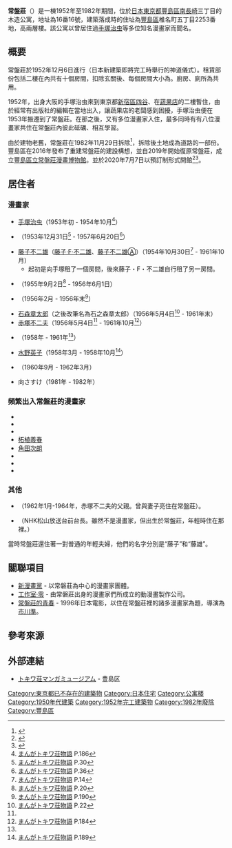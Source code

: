 {{coord|35|43|27|N|139|41|18|E|region:JP_type:landmark_source:kolossus-jawiki|display=title}}
{{Infobox building
|name               = 常盤莊
|native_name        = {{lang|ja|トキワ荘}}
|status             = 已拆除
|image              = Modello_3D_Edificio_Tokiwa-sō_3.png
|caption            = 常盤莊的3D復原模型
|address            = [[豐島區|豐島區]][[南長崎|南長崎]]三丁目16番16號
|location_town      = 東京都
|location_country   = 日本
|iso_region         = 
|start_date         = 
|completion_date    = 1952年12月6日
|demolition_date    = 1982年11月29日
|architect          = 
|owner              = 
|cost               = 
|floor_area         = 
|top_floor          = 
|building_type      = 公寓
|roof               = 
|floor_count        = 2
}}
'''常盤莊'''（{{jpn|j=トキワ荘|hg=ときわそう|rm=Tokiwa-sō}}）是一棟1952年至1982年期間，位於[[日本|日本]][[東京都|東京都]][[豐島區|豐島區]][[南長崎|南長崎]]三丁目的木造公寓，地址為16番16號，建築落成時的住址為[[豐島區|豐島區]]椎名町五丁目2253番地，高兩層樓。該公寓以曾居住過[[手塚治虫|手塚治虫]]等多位知名漫畫家而聞名。

==概要==
常盤莊於1952年12月6日進行{{link-jp|上棟式|上棟式}}（日本新建築即將完工時舉行的神道儀式）。租賃部份包括二樓在內共有十個房間，扣除玄關後、每個房間大小為{{link-jp|四個半疊蓆|四畳半}}。廚房、廁所為共用。

1952年，出身大阪的手塚治虫來到東京都[[新宿區|新宿區]][[四谷|四谷]]、在[[八百屋|蔬果店]]的二樓暫住，由於經常有出版社的編輯在當地出入，讓蔬果店的老闆感到困擾，手塚治虫便在1953年搬遷到了常盤莊。在那之後，又有多位漫畫家入住，最多同時有有八位漫畫家共住在常盤莊內彼此砥礪、相互學習。

由於建物老舊，常盤莊在1982年11月29日拆除<ref>{{Cite news|url=https://sp.kahoku.co.jp/tohokunews/202007/20200708_75021.html|archiveurl=https://web.archive.org/web/20200708113150/https://sp.kahoku.co.jp/tohokunews/202007/20200708_75021.html|title=漫画家の青春追体験 ミュージアム「トキワ荘」オープン|newspaper=河北新報|date=2020-07-08|accessdate=2020-07-08|archivedate=2020-07-08}}</ref>，拆除後土地成為道路的一部份。豐島區在2016年發布了重建常盤莊的建設構想，並自2019年開始復原常盤莊，成立[[豐島區立常盤莊漫畫博物館|豐島區立常盤莊漫畫博物館]]。並於2020年7月7日以預訂制形式開館<ref name="news20200708">{{Cite news|url=https://mainichi.jp/articles/20200708/k00/00m/040/174000c|archiveurl=https://web.archive.org/web/20200708110404/https://mainichi.jp/articles/20200708/k00/00m/040/174000c|title=手塚治虫さんら暮らしたアパート、細部にわたり再現 トキワ荘ミュージアム開館|newspaper=毎日新聞|date=2020-07-08|accessdate=2020-07-08|archivedate=2020-07-08}}</ref><ref name="news20200707">{{Cite news|url=https://www.tokyo-np.co.jp/article/40602|archiveurl=https://web.archive.org/web/20200708110746/https://www.tokyo-np.co.jp/article/40602|title=伝説の漫画家たちの原点・トキワ荘マンガミュージアムが開館|newspaper=東京新聞|date=2020-07-07|accessdate=2020-07-08|archivedate=2020-07-08}}</ref>。
==居住者==
===漫畫家===
* [[手塚治虫|手塚治虫]]（1953年初 - 1954年10月<ref>[[まんがトキワ荘物語|まんがトキワ荘物語]] P.186</ref>）
* {{link-ja|寺田博雄|寺田博雄}}（1953年12月31日<ref>[[まんがトキワ荘物語|まんがトキワ荘物語]] P.30</ref> - 1957年6月20日<ref>[[まんがトキワ荘物語|まんがトキワ荘物語]] P.36</ref>）
* [[藤子不二雄|藤子不二雄]]（[[藤子·F·不二雄|藤子·F·不二雄]]、[[藤子不二雄A|藤子不二雄<span class="Unicode">Ⓐ</span>]]）（1954年10月30日<ref>[[まんがトキワ荘物語|まんがトキワ荘物語]] P.14</ref> - 1961年10月）
** 起初是向手塚租了一個房間，後來藤子・F・不二雄自行租了另一房間。
* {{link-ja|鈴木伸一|鈴木伸一}}（1955年9月2日<ref>[[まんがトキワ荘物語|まんがトキワ荘物語]] P.20</ref> - 1956年6月1日）
* {{link-ja|森安直哉|森安なおや}}（1956年2月 - 1956年末<ref name="tokiwa190">[[まんがトキワ荘物語|まんがトキワ荘物語]] P.190</ref>）
* [[石之森章太郎|石森章太郎]]（之後改筆名為石之森章太郎）（1956年5月4日<ref name="tokiwa22">[[まんがトキワ荘物語|まんがトキワ荘物語]] P.22</ref> - 1961年末）
* [[赤塚不二夫|赤塚不二夫]]（1956年5月4日<ref name="tokiwa22" /> - 1961年10月<ref>[[まんがトキワ荘物語|まんがトキワ荘物語]] P.184</ref>）
* {{link-ja|橫田德男|よこたとくお}}（1958年 - 1961年<ref name="tokiwa190" />）
* [[水野英子|水野英子]]（1958年3月 - 1958年10月<ref>[[#まんが|まんがトキワ荘物語]] P.189</ref>）
* {{link-ja|山内譲二|山内ジョージ}}（1960年9月 - 1962年3月）
* 向さすけ（1981年 - 1982年）

===頻繁出入常盤莊的漫畫家===
* {{link-ja|坂本三郎}}
* {{link-ja|筱田秀夫|しのだひでお}}
* {{link-ja|園山俊二}}
* [[柘植義春|柘植義春]]
* [[角田次朗|角田次朗]]
* {{link-ja|永田竹丸}}
* {{link-ja|長谷邦夫}}
* {{link-ja|横山孝雄}}

===其他===
* {{link-ja|赤塚藤七}}（1962年1月-1964年，赤塚不二夫的父親。曾與妻子亮住在常盤莊）。
* {{link-ja|遠藤惠子}}（NHK松山放送台前台長。雖然不是漫畫家，但出生於常盤莊，年輕時住在那裡。）
當時常盤莊還住著一對普通的年輕夫婦，他們的名字分別是“藤子”和“藤雄”。

==關聯項目==
* [[新漫畫黨|新漫畫黨]] - 以常磐莊為中心的漫畫家團體。
* [[工作室·零|工作室·零]] - 由常磐莊出身的漫畫家們所成立的動漫畫製作公司。
* [[常盤莊的青春|常盤莊的青春]] - 1996年日本電影，以住在常盤莊裡的諸多漫畫家為題，導演為[[市川準|市川準]]。

==參考來源==
{{Reflist}}
== 外部連結 ==
* [https://www.city.toshima.lg.jp/467/1608050916.html トキワ荘マンガミュージアム] {{Wayback|url=https://www.city.toshima.lg.jp/467/1608050916.html |date=20201030065915 }} - 豊島区
{{手塚治虫}}
{{藤子不二雄}}
{{石之森章太郎}}
[[Category:東京都已不存在的建築物|Category:東京都已不存在的建築物]]
[[Category:日本住宅|Category:日本住宅]]
[[Category:公寓楼|Category:公寓楼]]
[[Category:1950年代建築|Category:1950年代建築]]
[[Category:1952年完工建築物|Category:1952年完工建築物]]
[[Category:1982年廢除|Category:1982年廢除]]
[[Category:豐島區|Category:豐島區]]